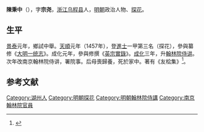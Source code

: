 {{Otheruses|other=名为陈宗尧的其他人物|陈宗尧}}

'''陳秉中'''（{{bd|1422年||1475年|catIdx=}}），字'''宗尧'''，[[浙江|浙江]][[乌程县|乌程县]]人，[[明朝|明朝]]政治人物、[[探花|探花]]。

==生平==
[[景泰_(明朝)|景泰]]元年，鄉試中舉。[[天顺_(明朝)|天順]]元年（1457年），登[[進士|進士]]一甲第三名（探花），參與纂修《[[大明一统志|大明一统志]]》。成化元年，參與修撰《[[英宗實錄|英宗實錄]]》。[[成化|成化]]三年，升[[侍講學士|翰林院侍讲]]。次年改南京翰林院侍讲，署院事。后母喪歸養，死於家中。著有《友桧集》<ref>{{cite web | url=http://www.bjdclib.com/subdb/exam/examperson/200909/t20090901_27272.html | title=陳秉中 | publisher=北京市東城區圖書館 | accessdate=September 6, 2011}}</ref>。

==参考文献==
{{reflist}}

{{天順元年丁丑科殿試金榜}}

{{Authority control}}

{{DEFAULTSORT:Chen陳}}
[[Category:湖州人|Category:湖州人]]
[[Category:明朝探花|Category:明朝探花]]
[[Category:明朝翰林院侍講|Category:明朝翰林院侍講]]
[[Category:南京翰林院官員|Category:南京翰林院官員]]


{{明朝人物小作品}}